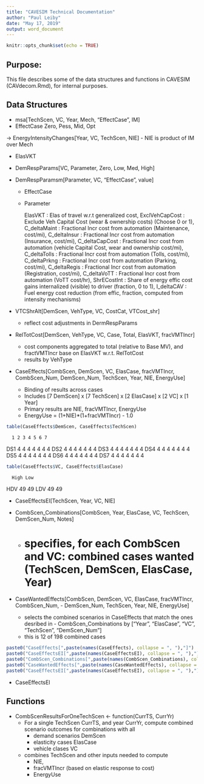 ```yaml
---
title: "CAVESIM Technical Documentation"
author: "Paul Leiby"
date: "May 17, 2019"
output: word_document
---
```


```r
knitr::opts_chunk$set(echo = TRUE)
```

Purpose:
------------------

This file describes some of the data structures and functions in CAVESIM (CAVdecom.Rmd), for internal purposes.

Data Structures
------------------
- msa[TechScen, VC, Year, Mech, "EffectCase", IM]
- EffectCase \in Zero, Pess, Mid, Opt

-> EnergyIntensityChanges[Year, VC, TechScen, NIE]
   - NIE is product of IM over Mech

- ElasVKT

- DemRespParams[VC, Parameter, Zero, Low, Med, High]
- DemRespParamsm[Parameter, VC, "EffectCase", value]
  - EffectCase \in {Zero, Low, Med, High}

  - Parameter \in

      ElasVKT          : Elas of travel w.r.t generalized cost,
      ExclVehCapCost   : Exclude Veh Capital Cost (wear & ownership costs) (Choose 0 or 1),
      C_deltaMaint     : Fractional Incr cost from automation (Maintenance, cost/mi),
      C_deltaInsur     : Fractional Incr cost from automation (Insurance, cost/mi),
      C_deltaCapCost   : Fractional Incr cost from automation (vehicle Capital Cost, wear and ownership cost/mi),
      C_deltaTolls     : Fractional Incr cost from automation (Tolls, cost/mi),
      C_deltaPrkng     : Fractional Incr cost from automation (Parking, cost/mi),
      C_deltaRegis     : Fractional Incr cost from automation (Registration, cost/mi),
      C_deltaVoTT      : Fractional Incr cost from automation (VoTT cost/hr),
      ShrECostInt      : Share of energy effic cost gains internalized (visible) to driver (fraction, 0 to 1),
      I_deltaCAV       : Fuel energy cost reduction (from effic, fraction, computed from intensity mechanisms)

- VTCShrAlt[DemScen, VehType, VC, CostCat, VTCost_shr]
    - reflect cost adjustments in DermRespParams
- RelTotCost[DemScen, VehType, VC, Case, Total, ElasVKT, fracVMTIncr]
    - cost components aggregated to total (relative to Base MV), and fractVMTIncr base on ElasVKT w.r.t. RelTotCost
    - results by VehType

- CaseEffects[CombScen, DemScen, VC, ElasCase, fracVMTIncr, CombScen_Num, DemScen_Num, TechScen, Year, NIE, EnergyUse]
  - Binding of results across cases
  - Includes [7 DemScen] x [7 TechScen] x [2 ElasCase] x [2 VC] x [1 Year]
  - Primary results are NIE, fracVMTIncr, EnergyUse
  - EnergyUse = (1+NIE)*(1+fracVMTIncr) - 1.0

```r
table(CaseEffects$DemScen, CaseEffects$TechScen)

```

      1 2 3 4 5 6 7
  DS1 4 4 4 4 4 4 4
  DS2 4 4 4 4 4 4 4
  DS3 4 4 4 4 4 4 4
  DS4 4 4 4 4 4 4 4
  DS5 4 4 4 4 4 4 4
  DS6 4 4 4 4 4 4 4
  DS7 4 4 4 4 4 4 4
```r
table(CaseEffects$VC, CaseEffects$ElasCase)

```

    
      High Low
  HDV   49  49
  LDV   49  49
  
- CaseEffectsEI[TechScen, Year, VC, NIE]

- CombScen_Combinations[CombScen, Year, ElasCase, VC, TechScen, DemScen_Num, Notes] 
    - # specifies, for each CombScen and VC: combined cases wanted (TechScen, DemScen, ElasCase, Year)

- CaseWantedEffects[CombScen, DemScen, VC, ElasCase, fracVMTIncr, CombScen_Num, - DemScen_Num, TechScen, Year, NIE, EnergyUse]
    - selects the combined scenarios in CaseEffects that match the ones desribed in - CombScen_Combinations by ["Year", "ElasCase", "VC", "TechScen", "DemScen_Num"]
    - this is 12 of 198 combined cases

```r
paste0("CaseEffects[",paste(names(CaseEffects), collapse = ", "),"]")
paste0("CaseEffectsEI[",paste(names(CaseEffectsEI), collapse = ", "),"]")
paste0("CombScen_Combinations[",paste(names(CombScen_Combinations), collapse = ", "),"]")
paste0("CaseWantedEffects[",paste(names(CaseWantedEffects), collapse = ", "),"]")
paste0("CaseEffectsEI[",paste(names(CaseEffectsEI), collapse = ", "),"]")

```

- CaseEffectsEl

Functions
---------------------
- CombScenResultsForOneTechScen <- function(CurrTS, CurrYr)
  - For a single TechScen CurrTS, and year CurrYr, compute combined scenario outcomes for combinations with all 
      - demand scenarios DemScen
      - elasticity cases ElasCase
      - vehicle clases VC
  - combines TechScen and other inputs needed to compute 
      - NIE, 
      - fracVMTIncr (based on elastic response to cost)
      - EnergyUse

